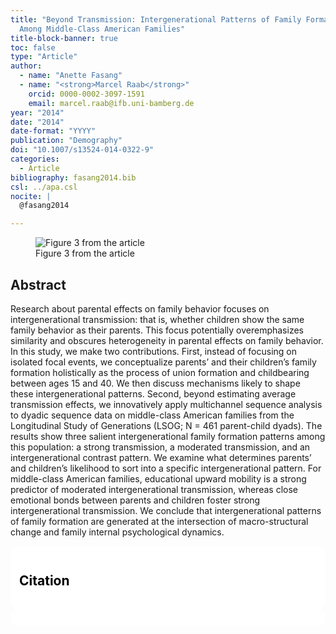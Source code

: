 ```yaml
---
title: "Beyond Transmission: Intergenerational Patterns of Family Formation 
  Among Middle-Class American Families"
title-block-banner: true
toc: false
type: "Article"
author:
  - name: "Anette Fasang"
  - name: "<strong>Marcel Raab</strong>"
    orcid: 0000-0002-3097-1591
    email: marcel.raab@ifb.uni-bamberg.de
year: "2014"
date: "2014"
date-format: "YYYY"
publication: "Demography"
doi: "10.1007/s13524-014-0322-9"
categories:
  - Article
bibliography: fasang2014.bib
csl: ../apa.csl
nocite: | 
  @fasang2014

---
```


![Figure 3 from the article](fasang2014.png)


## Abstract

Research about parental effects on family behavior focuses on 
intergenerational transmission: that is, whether children show the same family 
behavior as their parents. This focus potentially overemphasizes similarity 
and obscures heterogeneity in parental effects on family behavior. In this 
study, we make two contributions. First, instead of focusing on isolated focal 
events, we conceptualize parents' and their children's family formation 
holistically as the process of union formation and childbearing between ages 
15 and 40. We then discuss mechanisms likely to shape these intergenerational 
patterns. Second, beyond estimating average transmission effects, we 
innovatively apply multichannel sequence analysis to dyadic sequence data on 
middle-class American families from the Longitudinal Study of Generations 
(LSOG; N = 461 parent-child dyads). The results show three salient 
intergenerational family formation patterns among this population: a strong 
transmission, a moderated transmission, and an intergenerational contrast 
pattern. We examine what determines parents' and children's likelihood to 
sort into a specific intergenerational pattern. For middle-class American 
families, educational upward mobility is a strong predictor of moderated 
intergenerational transmission, whereas close emotional bonds between parents 
and children foster strong intergenerational transmission. We conclude that 
intergenerational patterns of family formation are generated at the 
intersection of macro-structural change and family internal psychological 
dynamics.

::: {.callout-note}
## Citation

::: {#refs}
:::

:::


```{=html}
<style>
    section {
        background: white;
        color: black;
        border-radius: 1em;
        padding: 1em;
        left: 50% }
    #inner {
        display: inline-block;
        display: flex;
        align-items: center;
        justify-content: center }
  </style>
  <section>
    <div id="inner">
      <script type='text/javascript' src='https://d1bxh8uas1mnw7.cloudfront.net/assets/embed.js'></script>
        <span style="float:left"; 
          class="__dimensions_badge_embed__" 
          data-doi="10.1007/s13524-014-0322-9" 
          data-hide-zero-citations="true" 
          data-legend="always">
        </span>
      <script async src="https://badge.dimensions.ai/badge.js" charset="utf-8"></script>
        <div  style="float:right"; 
          data-link-target="_blank" 
          data-badge-details="right" 
          data-badge-type="medium-donut"
          data-doi="10.1007/s13524-014-0322-9"   
          data-condensed="true" 
          data-hide-no-mentions="true" 
          class="altmetric-embed">
        </div>
    </div>
  </section>
  
```

